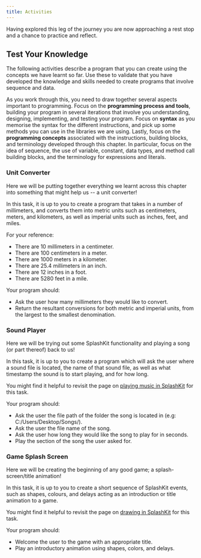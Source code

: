 ```yaml
---
title: Activities
---
```


Having explored this leg of the journey you are now approaching a rest stop and a chance to practice and reflect.

## Test Your Knowledge

The following activities describe a program that you can create using the concepts we have learnt so far. Use these to validate that you have developed the knowledge and skills needed to create programs that involve sequence and data.

As you work through this, you need to draw together several aspects important to programming. Focus on the **programming process and tools**, building your program in several iterations that involve you understanding, designing, implementing, and testing your program. Focus on **syntax** as you memorise the syntax for the different instructions, and pick up some methods you can use in the libraries we are using. Lastly, focus on the **programming concepts** associated with the instructions, building blocks, and terminology developed through this chapter. In particular, focus on the idea of sequence, the use of variable, constant, data types, and method call building blocks, and the terminology for expressions and literals.

### Unit Converter

<div class="not-content">
  <YouTube id="Ts6awRByJAU" params="fs=1&modestbranding=1&rel=0&autoplay=1"/>
</div>

Here we will be putting together everything we learnt across this chapter into something that might help us -- a unit converter!

In this task, it is up to you to create a program that takes in a number of millimeters, and converts them into metric units such as centimeters, meters, and kilometers, as well as imperial units such as inches, feet, and miles.

For your reference:

- There are 10 millimeters in a centimeter.
- There are 100 centimeters in a meter.
- There are 1000 meters in a kilometer.
- There are 25.4 millimeters in an inch.
- There are 12 inches in a foot.
- There are 5280 feet in a mile.

Your program should:

- Ask the user how many millimeters they would like to convert.
- Return the resultant conversions for both metric and imperial units, from the largest to the smallest denomination.

### Sound Player

<div class="not-content">
  <YouTube id="yJFxHGRBisM" params="fs=1&modestbranding=1&rel=0&autoplay=1"/>
</div>

Here we will be trying out some SplashKit functionality and playing a song (or part thereof) back to us!

In this task, it is up to you to create a program which will ask the user where a sound file is located, the name of that sound file, as well as what timestamp the sound is to start playing, and for how long.

You might find it helpful to revisit the page on [playing music in SplashKit](./1-concepts/11-graphics#playing-music) for this task.

Your program should:

- Ask the user the file path of the folder the song is located in (e.g: C:/Users/Desktop/Songs/).
- Ask the user the file name of the song.
- Ask the user how long they would like the song to play for in seconds.
- Play the section of the song the user asked for.

### Game Splash Screen

<div class="not-content">
  <YouTube id="M1q6L2Q9IlU" params="fs=1&modestbranding=1&rel=0&autoplay=1"/>
</div>

Here we will be creating the beginning of any good game; a splash-screen/title animation!

In this task, it is up to you to create a short sequence of SplashKit events, such as shapes, colours, and delays acting as an introduction or title animation to a game.

You might find it helpful to revisit the page on [drawing in SplashKit](./1-concepts/11-graphics#drawing-to-a-window) for this task.

Your program should:

- Welcome the user to the game with an appropriate title.
- Play an introductory animation using shapes, colors, and delays.
